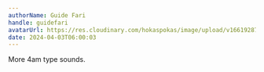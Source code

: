 ```yaml
---
authorName: Guide Fari
handle: guidefari
avatarUrl: https://res.cloudinary.com/hokaspokas/image/upload/v1661928720/bar_shpohc.png
date: 2024-04-03T06:00:03
---
```


More 4am type sounds.

<Track
  url='https://open.spotify.com/track/2P8EdK4MpASIDOWRiSReFM?si=327af24657f14be4'
/>
